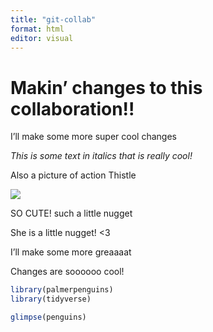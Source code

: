 ```yaml
---
title: "git-collab"
format: html
editor: visual
---
```


## 

# Makin' changes to this collaboration!!

I'll make some more super cool changes

*This is some text in italics that is really cool!*

Also a picture of action Thistle

![](images/Thistle.jpg)

SO CUTE! such a little nugget

She is a little nugget! \<3

I'll make some more greaaaat

Changes are soooooo cool!

```r
library(palmerpenguins)
library(tidyverse)
```

```r
glimpse(penguins)
```


